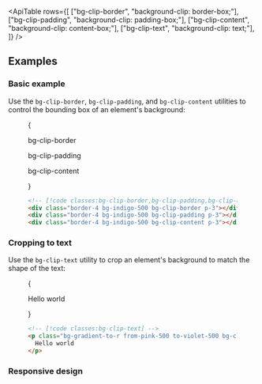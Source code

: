 

<ApiTable
  rows={[
    ["bg-clip-border", "background-clip: border-box;"],
    ["bg-clip-padding", "background-clip: padding-box;"],
    ["bg-clip-content", "background-clip: content-box;"],
    ["bg-clip-text", "background-clip: text;"],
  ]}
/>

## Examples

### Basic example

Use the `bg-clip-border`, `bg-clip-padding`, and `bg-clip-content` utilities to control the bounding box of an element's background:

<Figure>

<Example>
  {
    <div className="flex flex-col items-center justify-center space-y-10 sm:flex-row sm:space-y-0 sm:space-x-10">
      <div className="flex shrink-0 flex-col items-center">
        <p className="mb-3 text-center font-mono text-xs font-medium text-gray-500 dark:text-gray-400">
          bg-clip-border
        </p>
        <div className="flex h-24 w-24 items-center justify-center rounded-lg border-3 border-dashed border-white/50 bg-indigo-500 bg-clip-border p-3 font-mono text-sm font-extrabold text-white"></div>
      </div>
      <div className="flex shrink-0 flex-col items-center">
        <p className="mb-3 text-center font-mono text-xs font-medium text-gray-500 dark:text-gray-400">
          bg-clip-padding
        </p>
        <div className="flex h-24 w-24 items-center justify-center rounded-lg border-3 border-dashed border-indigo-500/50 bg-indigo-500 bg-clip-padding p-3 font-mono text-sm font-extrabold text-white"></div>
      </div>
      <div className="flex shrink-0 flex-col items-center">
        <p className="mb-3 text-center font-mono text-xs font-medium text-gray-500 dark:text-gray-400">
          bg-clip-content
        </p>
        <div className="flex h-24 w-24 items-center justify-center rounded-lg border-3 border-dashed border-indigo-500/50 bg-indigo-500 bg-clip-content p-3 font-mono text-sm font-extrabold text-white"></div>
      </div>
    </div>
  }
</Example>

```html
<!-- [!code classes:bg-clip-border,bg-clip-padding,bg-clip-content] -->
<div class="border-4 bg-indigo-500 bg-clip-border p-3"></div>
<div class="border-4 bg-indigo-500 bg-clip-padding p-3"></div>
<div class="border-4 bg-indigo-500 bg-clip-content p-3"></div>
```

</Figure>

### Cropping to text

Use the `bg-clip-text` utility to crop an element's background to match the shape of the text:

<Figure>

<Example>
  {
    <p className="bg-gradient-to-r from-pink-500 to-violet-500 bg-clip-text text-center text-4xl leading-none font-extrabold tracking-tight text-transparent sm:text-5xl">
      Hello world
    </p>
  }
</Example>

```html
<!-- [!code classes:bg-clip-text] -->
<p class="bg-gradient-to-r from-pink-500 to-violet-500 bg-clip-text text-5xl font-extrabold text-transparent ...">
  Hello world
</p>
```

</Figure>

### Responsive design

<ResponsiveDesign property="background-clip" defaultClass="bg-clip-border" featuredClass="bg-clip-padding" />

